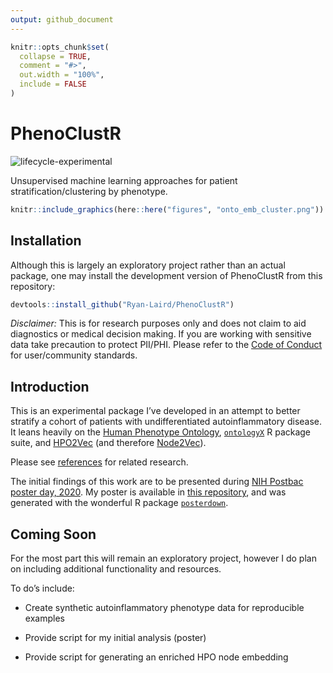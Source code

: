 ```yaml
---
output: github_document
---
```


<!-- README.md is generated from README.Rmd. Please edit that file -->

```r
knitr::opts_chunk$set(
  collapse = TRUE,
  comment = "#>",
  out.width = "100%",
  include = FALSE
)
```

# PhenoClustR

<!-- badges: start -->
![lifecycle-experimental](https://img.shields.io/badge/lifecycle-experimental-orange.svg)
<!-- badges: end -->

Unsupervised machine learning approaches for patient stratification/clustering by phenotype. 

```r

knitr::include_graphics(here::here("figures", "onto_emb_cluster.png"))

```

## Installation

Although this is largely an exploratory project rather than an actual package, one may install the development version of PhenoClustR from this repository:
```r
devtools::install_github("Ryan-Laird/PhenoClustR")
```

*Disclaimer:* This is for research purposes only and does not claim to aid diagnostics or medical decision making. If you are working with sensitive data take precaution to protect PII/PHI. Please refer to the [Code of Conduct](CODE_OF_CONDUCT.md) for user/community standards.


## Introduction

This is an experimental package I've developed in an attempt to better stratify a cohort of patients with undifferentiated autoinflammatory disease. It leans heavily on the [Human Phenotype Ontology](https://hpo.jax.org/app/), [`ontologyX`](https://cran.r-project.org/web/packages/ontologyIndex/vignettes/intro-to-ontologyX.html) R package suite, and [HPO2Vec](https://github.com/shenfc/HPO2Vec) (and therefore [Node2Vec](https://github.com/aditya-grover/node2vec)).

Please see [references](references/) for related research. 

The initial findings of this work are to be presented during [NIH Postbac poster day, 2020](https://www.training.nih.gov/postbac_poster_day). My poster is available in [this repository](poster/poster.pdf), and was generated with the wonderful R package [`posterdown`](https://github.com/brentthorne/posterdown). 


## Coming Soon

For the most part this will remain an exploratory project, however I do plan on including additional functionality and resources.

To do's include:

- Create synthetic autoinflammatory phenotype data for reproducible examples

- Provide script for my initial analysis (poster)

- Provide script for generating an enriched HPO node embedding
